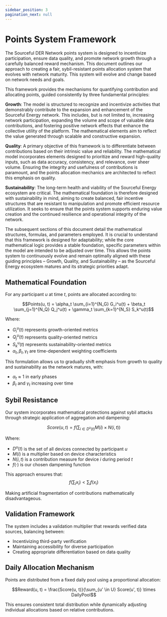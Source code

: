 ```yaml
---
sidebar_position: 3
pagination_next: null
---
```



# Points System Framework

The Sourceful DER Network points system is designed to incentivize participation, ensure data quality, and promote network growth through a carefully balanced reward mechanism. This document outlines our approach to creating a fair, sybil-resistant points allocation system that evolves with network maturity. This system will evolve and change based on network needs and goals.


This framework provides the mechanisms for quantifying contribution and allocating points, guided consistently by three fundamental principles:

**Growth**: The model is structured to recognize and incentivize activities that demonstrably contribute to the expansion and enhancement of the Sourceful Energy network. This includes, but is not limited to, increasing network participation, expanding the volume and scope of valuable data contributions, and fostering positive network effects that enhance the collective utility of the platform. The mathematical elements aim to reflect the value generated through scalable and constructive expansion.

**Quality**: A primary objective of this framework is to differentiate between contributions based on their intrinsic value and reliability. The mathematical model incorporates elements designed to prioritize and reward high-quality inputs, such as data accuracy, consistency, and relevance, over sheer volume. Ensuring the integrity and usefulness of contributions is paramount, and the points allocation mechanics are architected to reflect this emphasis on quality.

**Sustainability**: The long-term health and viability of the Sourceful Energy ecosystem are critical. The mathematical foundation is therefore designed with sustainability in mind, aiming to create balanced, fair incentive structures that are resistant to manipulation and promote efficient resource utilization. It seeks to ensure that the points system supports enduring value creation and the continued resilience and operational integrity of the network.

The subsequent sections of this document detail the mathematical structures, formulas, and parameters employed. It is crucial to understand that this framework is designed for adaptability; while the core mathematical logic provides a stable foundation, specific parameters within the model are intended to be adjusted over time. This allows the points system to continuously evolve and remain optimally aligned with these guiding principles – Growth, Quality, and Sustainability – as the Sourceful Energy ecosystem matures and its strategic priorities adapt.

## Mathematical Foundation

For any participant *u* at time *t*, points are allocated according to:

$$Points(u, t) = \alpha_t \sum_{i=1}^{N_G} G_i^u(t) + \beta_t \sum_{j=1}^{N_Q} Q_j^u(t) + \gamma_t \sum_{k=1}^{N_S} S_k^u(t)$$

Where:
- $G_i^u(t)$ represents growth-oriented metrics
- $Q_j^u(t)$ represents quality-oriented metrics
- $S_k^u(t)$ represents sustainability-oriented metrics
- $\alpha_t, \beta_t, \gamma_t$ are time-dependent weighting coefficients

This formulation allows us to gradually shift emphasis from growth to quality and sustainability as the network matures, with:
- $\alpha_t \approx 1$ in early phases
- $\beta_t$ and $\gamma_t$ increasing over time

## Sybil Resistance

Our system incorporates mathematical protections against sybil attacks through strategic application of aggregation and dampening:

$$Score(u, t) = f\left(\sum_{i \in D^u(t)} M(i) \times N(i, t)\right)$$

Where:
- $D^u(t)$ is the set of all devices connected by participant *u*
- $M(i)$ is a multiplier based on device characteristics
- $N(i, t)$ is a contribution measure for device *i* during period *t*
- $f(\cdot)$ is our chosen dampening function

This approach ensures that:
$$f\left(\sum_{i} x_i\right) < \sum_{i} f(x_i)$$

Making artificial fragmentation of contributions mathematically disadvantageous.

## Validation Framework

The system includes a validation multiplier that rewards verified data sources, balancing between:

- Incentivizing third-party verification
- Maintaining accessibility for diverse participation
- Creating appropriate differentiation based on data quality

## Daily Allocation Mechanism

Points are distributed from a fixed daily pool using a proportional allocation:

$$Reward(u, t) = \frac{Score(u, t)}{\sum_{u' \in U} Score(u', t)} \times DailyPool$$

This ensures consistent total distribution while dynamically adjusting individual allocations based on relative contributions.
